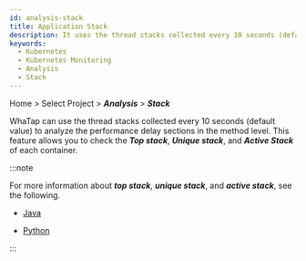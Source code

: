 ```yaml
---
id: analysis-stack
title: Application Stack
description: It uses the thread stacks collected every 10 seconds (default value) to analyze the performance delay sections in the method level.
keywords:
  - Kubernetes
  - Kubernetes Monitoring
  - Analysis
  - Stack
---
```


Home > Select Project > **_Analysis_** > **_Stack_**

<ImgLang img='whatap_kubernetes_analysis_stack_1.png' desc='Stack' />

WhaTap can use the thread stacks collected every 10 seconds (default value) to analyze the performance delay sections in the method level. This feature allows you to check the **_Top stack_**, **_Unique stack_**, and **_Active Stack_** of each container. 

:::note

For more information about **_top stack_**, **_unique stack_**, and **_active stack_**, see the following. 

- [Java](../java/analysis-apm)

- [Python](../python/analysis-apm)

:::

